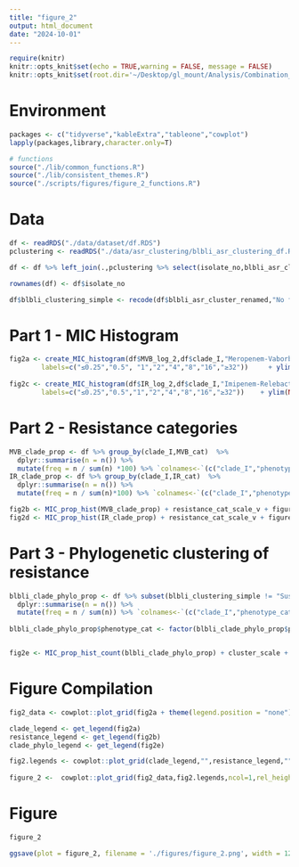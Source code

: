 ```yaml
---
title: "figure_2"
output: html_document
date: "2024-10-01"
---
```


```r
require(knitr)
knitr::opts_knit$set(echo = TRUE,warning = FALSE, message = FALSE)  
knitr::opts_knit$set(root.dir='~/Desktop/gl_mount/Analysis/Combination_resistance/pre-intro-blbli-resistance-ms/') 
```

# Environment
```r
packages <- c("tidyverse","kableExtra","tableone","cowplot")
lapply(packages,library,character.only=T)

# functions
source("./lib/common_functions.R")
source("./lib/consistent_themes.R")
source("./scripts/figures/figure_2_functions.R")
```

# Data
```r
df <- readRDS("./data/dataset/df.RDS")
pclustering <- readRDS("./data/asr_clustering/blbli_asr_clustering_df.RDS") 

df <- df %>% left_join(.,pclustering %>% select(isolate_no,blbli_asr_cluster_renamed) %>% `colnames<-`(c("isolate_no","blbli_asr_cluster_renamed"))) 

rownames(df) <- df$isolate_no

df$blbli_clustering_simple <- recode(df$blbli_asr_cluster_renamed,"No feature"="Susceptible") 
```

# Part 1 - MIC Histogram
```r
fig2a <- create_MIC_histogram(df$MVB_log_2,df$clade_I,"Meropenem-Vaborbactam")  + scale_x_continuous(breaks=c(-2,-1,0,1,2,3,4,5),
        labels=c("≤0.25","0.5", "1","2","4","8","16","≥32"))     + ylim(NA,250) +figure_2_format + clade_colors_scale_v
   
fig2c <- create_MIC_histogram(df$IR_log_2,df$clade_I,"Imipenem-Relebactam")+ scale_x_continuous(breaks=c(-2,-1,0,1,2,3,4,5),
        labels=c("≤0.25","0.5","1","2","4","8","16","≥32"))    + ylim(NA,250)   +figure_2_format + clade_colors_scale_v
```

# Part 2 - Resistance categories
```r
MVB_clade_prop <- df %>% group_by(clade_I,MVB_cat)  %>%
  dplyr::summarise(n = n()) %>%
  mutate(freq = n / sum(n) *100) %>% `colnames<-`(c("clade_I","phenotype_cat","n","freq"))
IR_clade_prop <- df %>% group_by(clade_I,IR_cat)  %>%
  dplyr::summarise(n = n()) %>%
  mutate(freq = n / sum(n)*100) %>% `colnames<-`(c("clade_I","phenotype_cat","n","freq"))
```

```r
fig2b <- MIC_prop_hist(MVB_clade_prop) + resistance_cat_scale_v + figure_2_format 
fig2d <- MIC_prop_hist(IR_clade_prop) + resistance_cat_scale_v + figure_2_format 
```

# Part 3 - Phylogenetic clustering of resistance
```r
blbli_clade_phylo_prop <- df %>% subset(blbli_clustering_simple != "Susceptible") %>% group_by(clade_I,blbli_clustering_simple)  %>% 
  dplyr::summarise(n = n()) %>%
  mutate(freq = n / sum(n)) %>% `colnames<-`(c("clade_I","phenotype_cat","n","freq"))  
 
blbli_clade_phylo_prop$phenotype_cat <- factor(blbli_clade_phylo_prop$phenotype_cat,levels = c("Singleton",paste0("Cluster ",1:6)))


fig2e <- MIC_prop_hist_count(blbli_clade_phylo_prop) + cluster_scale + figure_2_format  
```

# Figure Compilation
```r
fig2_data <- cowplot::plot_grid(fig2a + theme(legend.position = "none"),fig2b  + theme(legend.position = "none"),"",fig2c + theme(legend.position = "none"),fig2d + theme(legend.position = "none") , fig2e+ theme(legend.position = "none"), ncol=3,rel_widths = c(1,0.45,0.45,1,0.45,0.45),labels = c("A","B","","C","D","E"),label_size = 22)

clade_legend <- get_legend(fig2a)
resistance_legend <- get_legend(fig2b)
clade_phylo_legend <- get_legend(fig2e)

fig2.legends <- cowplot::plot_grid(clade_legend,"",resistance_legend,"",clade_phylo_legend,ncol=5,align = "hv",rel_widths = c(1,0.25,1,0.25,1)) + theme(plot.margin = unit(c(t=-2.5, 2, b=-1,0 ), "cm"))
 
figure_2 <-  cowplot::plot_grid(fig2_data,fig2.legends,ncol=1,rel_heights = c(1,0.15),align = "h")
```

# Figure
```r
figure_2
```

```r
ggsave(plot = figure_2, filename = './figures/figure_2.png', width = 12.5, height = 9.25)
```